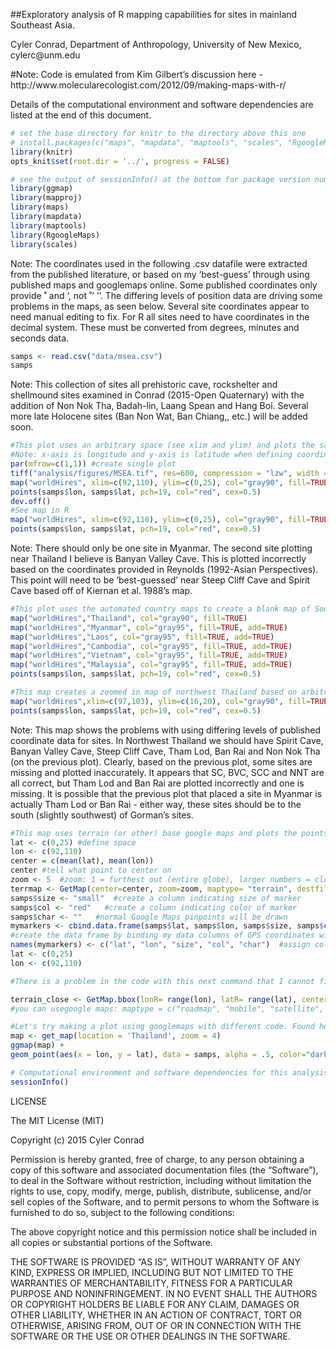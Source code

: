 ##Exploratory analysis of R mapping capabilities for sites in mainland Southeast Asia. 

Cyler Conrad, Department of Anthropology, University of New Mexico, cylerc@unm.edu

#Note: Code is emulated from Kim Gilbert's discussion here - http://www.molecularecologist.com/2012/09/making-maps-with-r/

Details of the computational environment and software dependencies are listed at the end of this document. 

```r
# set the base directory for knitr to the directory above this one
# install.packages(c("maps", "mapdata", "maptools", "scales", "RgoogleMaps"))
library(knitr)
opts_knit$set(root.dir = '../', progress = FALSE)
```

```r
# see the output of sessionInfo() at the bottom for package version numbers
library(ggmap)
library(mapproj)
library(maps)
library(mapdata)
library(maptools)
library(RgoogleMaps)
library(scales)
```

Note: The coordinates used in the following .csv datafile were extracted from the published literature, or based on my 'best-guess' through using published maps and googlemaps online. Some published coordinates only provide ˚ and ', not ˚ ' ''. The differing levels of position data are driving some problems in the maps, as seen below. Several site coordinates appear to need manual editing to fix. For R all sites need to have coordinates in the decimal system. These must be converted from degrees, minutes and seconds data. 

```r
samps <- read.csv("data/msea.csv")  
samps
```

Note: This collection of sites all prehistoric cave, rockshelter and shellmound sites examined in Conrad (2015-Open Quaternary) with the addition of Non Nok Tha, Badah-lin, Laang Spean and Hang Boi. Several more late Holocene sites (Ban Non Wat, Ban Chiang,, etc.) will be added soon. 

```r
#This plot uses an arbitrary space (see xlim and ylim) and plots the samps coordinates onto that defined layer. 
#Note: x-axis is longitude and y-axis is latitude when defining coordinates. 
par(mfrow=c(1,1)) #create single plot
tiff("analysis/figures/MSEA.tif", res=600, compression = "lzw", width = 4, height = 4, units="in") #save as high resolution tif
map("worldHires", xlim=c(92,110), ylim=c(0,25), col="gray90", fill=TRUE) #plot world map with defined coordinates of Southeast Asia
points(samps$lon, samps$lat, pch=19, col="red", cex=0.5) 
dev.off()
#See map in R
map("worldHires", xlim=c(92,110), ylim=c(0,25), col="gray90", fill=TRUE)
points(samps$lon, samps$lat, pch=19, col="red", cex=0.5) 
```

Note: There should only be one site in Myanmar. The second site plotting near Thailand I believe is Banyan Valley Cave. This is plotted incorrectly based on the coordinates provided in Reynolds (1992-Asian Perspectives). This point will need to be 'best-guessed' near Steep Cliff Cave and Spirit Cave based off of Kiernan et al. 1988's map.  

```r
#This plot uses the automated country maps to create a blank map of Southeast Asia, sites are added onto this layer. Note that some sites (Vietnam) are cut off of map because of the defined space in the automated maps. 
map("worldHires","Thailand", col="gray90", fill=TRUE) 
map("worldHires","Myanmar", col="gray95", fill=TRUE, add=TRUE)
map("worldHires","Laos", col="gray95", fill=TRUE, add=TRUE)
map("worldHires","Cambodia", col="gray95", fill=TRUE, add=TRUE)
map("worldHires","Vietnam", col="gray95", fill=TRUE, add=TRUE)
map("worldHires","Malaysia", col="gray95", fill=TRUE, add=TRUE)
points(samps$lon, samps$lat, pch=19, col="red", cex=0.5)  
```

```r
#This map creates a zoomed in map of northwest Thailand based on arbitrary coordinates.
map("worldHires",xlim=c(97,103), ylim=c(16,20), col="gray90", fill=TRUE)
points(samps$lon, samps$lat, pch=19, col="red", cex=0.5)  
```

Note: This map shows the problems with using differing levels of published coordinate data for sites. In Northwest Thailand we should have Spirit Cave, Banyan Valley Cave, Steep Cliff Cave, Tham Lod, Ban Rai and Non Nok Tha (on the previous plot). Clearly, based on the previous plot, some sites are missing and plotted inaccurately. It appears that SC, BVC, SCC and NNT are all correct, but Tham Lod and Ban Rai are plotted incorrectly and one is missing. It is possible that the previous plot that placed a site in Myanmar is actually Tham Lod or Ban Rai - either way, these sites should be to the south (slightly southwest) of Gorman's sites. 

```r
#This map uses terrain (or other) base google maps and plots the points as a separate layer. 
lat <- c(0,25) #define space
lon <- c(92,110) 
center = c(mean(lat), mean(lon))
center #tell what point to center on
zoom <- 5  #zoom: 1 = furthest out (entire globe), larger numbers = closer in
terrmap <- GetMap(center=center, zoom=zoom, maptype= "terrain", destfile = "analysis/figures/MSEA_Terrain.png") 
samps$size <- "small"  #create a column indicating size of marker
samps$col <- "red"   #create a column indicating color of marker
samps$char <- ""   #normal Google Maps pinpoints will be drawn
mymarkers <- cbind.data.frame(samps$lat, samps$lon, samps$size, samps$col, samps$char)   
#create the data frame by binding my data columns of GPS coordinates with the newly created columns
names(mymarkers) <- c("lat", "lon", "size", "col", "char")  #assign column headings
lat <- c(0,25) 
lon <- c(92,110) 

#There is a problem in the code with this next command that I cannot figure out...

terrain_close <- GetMap.bbox(lonR= range(lon), latR= range(lat), center= c(12.5, 101), destfile= "analysis/figures/MSEA_TerrainPoints.png", markers=mymarkers, zoom=12, maptype="terrain") 
#you can usegoogle maps: maptype = c("roadmap", "mobile", "satellite", "terrain", "hybrid", "mapmaker-roadmap", "mapmaker-hybrid")
```

```r
#Let's try making a plot using googlemaps with different code. Found here: https://www.nceas.ucsb.edu/~frazier/RSpatialGuides/ggmap/ggmapCheatsheet.pdf
map <- get_map(location = 'Thailand', zoom = 4)
ggmap(map) +
geom_point(aes(x = lon, y = lat), data = samps, alpha = .5, color="darkred", size = 3) + xlab("Longitude") + ylab("Latitude") + labs(title="Sites in MSEA")
```

```r
# Computational environment and software dependencies for this analysis.
sessionInfo()
```

LICENSE
 
The MIT License (MIT)

Copyright (c) 2015 Cyler Conrad 

Permission is hereby granted, free of charge, to any person obtaining a copy
of this software and associated documentation files (the "Software"), to deal
in the Software without restriction, including without limitation the rights
to use, copy, modify, merge, publish, distribute, sublicense, and/or sell
copies of the Software, and to permit persons to whom the Software is
furnished to do so, subject to the following conditions:

The above copyright notice and this permission notice shall be included in
all copies or substantial portions of the Software.

THE SOFTWARE IS PROVIDED "AS IS", WITHOUT WARRANTY OF ANY KIND, EXPRESS OR
IMPLIED, INCLUDING BUT NOT LIMITED TO THE WARRANTIES OF MERCHANTABILITY,
FITNESS FOR A PARTICULAR PURPOSE AND NONINFRINGEMENT. IN NO EVENT SHALL THE
AUTHORS OR COPYRIGHT HOLDERS BE LIABLE FOR ANY CLAIM, DAMAGES OR OTHER
LIABILITY, WHETHER IN AN ACTION OF CONTRACT, TORT OR OTHERWISE, ARISING FROM,
OUT OF OR IN CONNECTION WITH THE SOFTWARE OR THE USE OR OTHER DEALINGS IN
THE SOFTWARE.